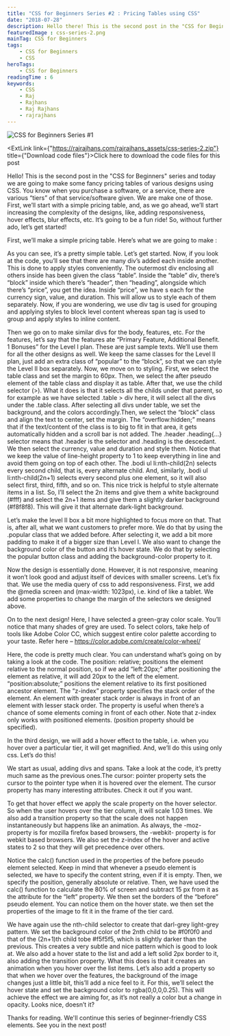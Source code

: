 ```yaml
---
title: "CSS for Beginners Series #2 : Pricing Tables using CSS"
date: "2018-07-28"
description: Hello there! This is the second post in the "CSS for Beginners" series. Click here to know more about it. Today we are going to make some fancy pricing tables of various designs using CSS.
featuredImage : css-series-2.png
mainTag: CSS for Beginners
tags:
    - CSS for Beginners
    - CSS
heroTags:
    - CSS for Beginners
readingTime : 6
keywords:
    - CSS
    - Raj
    - Rajhans
    - Raj Rajhans
    - rajrajhans
---
```


![CSS for Beginners Series #1](css-series-2-wide.png "CSS for Beginners Series #1 : Fancy Buttons using CSS")

<Alert><ExtLink link={"https://rajrajhans.com/rajrajhans_assets/css-series-2.zip"} title={"Download code files"}>Click here to download the code files for this post</ExtLink></Alert>

Hello! This is the second post in the "CSS for Beginners" series and today we are going to make some fancy pricing tables of various designs using CSS. You know when you purchase a software, or a service, there are various “tiers” of that service/software given. We are make one of those. First, we’ll start with a simple pricing table, and, as we go ahead, we’ll start increasing the complexity of the designs, like, adding responsiveness, hover effects, blur effects, etc. It’s going to be a fun ride! So, without further ado, let’s get started!

First, we’ll make a simple pricing table. Here’s what we are going to make :

<p style="display:none;" class="codepen" data-height="400" data-theme-id="dark" data-default-tab="result" data-user="rajrajhans" data-slug-hash="GwNQag" data-preview="true" style="height: 366px; box-sizing: border-box; display: flex; align-items: center; justify-content: center; border: 2px solid; margin: 1em 0; padding: 1em;" data-pen-title="Design #1 : Simple Pricing Table">
  <span>See the Pen <a href="https://codepen.io/rajrajhans/pen/GwNQag">
  Design #1 : Simple Pricing Table</a> by Raj (<a href="https://codepen.io/rajrajhans">@rajrajhans</a>)
  on <a href="https://codepen.io">CodePen</a>.</span>
</p>
<script async src="https://static.codepen.io/assets/embed/ei.js"></script>

As you can see, it’s a pretty simple table. Let’s get started. Now, if you look at the code, you’ll see that there are many div’s added each inside another. This is done to apply styles conveniently. The outermost div enclosing all others inside has been given the class “table”. Inside the “table” div, there’s “block” inside which there’s “header”, then “heading”, alongside which there’s “price”, you get the idea. Inside “price”, we have s each for the currency sign, value, and duration. This will allow us to style each of them separately. Now, if you are wondering, we use div tag is used for grouping and applying styles to block level content whereas span tag is used to group and apply styles to inline content.

Then we go on to make similar divs for the body, features, etc. For the features, let’s say that the features ate “Primary Feature, Additional Benefit. 1 Bonuses” for the Level I plan. These are just sample texts. We’ll use them for all the other designs as well. We keep the same classes for the Level II plan, just add an extra class of “popular” to the “block”, so that we can style the Level II box separately. Now, we move on to styling. First, we select the table class and set the margin to 60px. Then, we select the after pseudo element of the table class and display it as table. After that, we use the child selector (>). What it does is that it selects all the childs under that parent, so for example as we have selected .table > div here, it will select all the divs under the .table class. After selecting all divs under table, we set the background, and the colors accordingly.Then, we select the “block” class and align the text to center, set the margin. The “overflow:hidden;” means that if the text/content of the class is to big to fit in that area, it gets automatically hidden and a scroll bar is not added. The .header .heading{…} selector means that .header is the selector and .heading is the descedant. We then select the currency, value and duration and style them. Notice that we keep the value of line-height property to 1 to keep everything in line and avoid them going on top of each other. The .bodi ul li:nth-child(2n) selects every second child, that is, every alternate child. And, similarly, .bodi ul li:nth-child(2n+1) selects every second plus one element, so it will also select first, third, fifth, and so on. This nice trick is helpful to style alternate items in a list. So, I’ll select the 2n items and give them a white background (#fff) and select the 2n+1 items and give them a slightly darker background (#f8f8f8). This will give it that alternate dark-light background.

Let’s make the level II box a bit more highlighted to focus more on that. That is, after all, what we want customers to prefer more. We do that by using the .popular class that we added before. After selecting it, we add a bit more padding to make it of a bigger size than Level I. We also want to change the background color of the button and it’s hover state. We do that by selecting the popular button class and adding the background-color property to it.

Now the design is essentially done. However, it is not responsive, meaning it won’t look good and adjust itself of devices with smaller screens. Let’s fix that. We use the media query of css to add responsiveness. First, we add the @media screen and (max-width: 1023px), i.e. kind of like a tablet. We add some properties to change the margin of the selectors we designed above.

On to the next design! Here, I have selected a green-gray color scale. You’ll notice that many shades of grey are used. To select colors, take help of tools like Adobe Color CC, which suggest entire color palette according to your taste. Refer here – https://color.adobe.com/create/color-wheel/

<p style="display:none;" class="codepen" data-height="400" data-theme-id="dark" data-default-tab="result" data-user="rajrajhans" data-slug-hash="mQOxwP" data-preview="true" style="height: 265px; box-sizing: border-box; display: flex; align-items: center; justify-content: center; border: 2px solid; margin: 1em 0; padding: 1em;" data-pen-title="Design #2: Material Responsive Pricing Table">
  <span>See the Pen <a href="https://codepen.io/rajrajhans/pen/mQOxwP">
  Design #2: Material Responsive Pricing Table</a> by Raj (<a href="https://codepen.io/rajrajhans">@rajrajhans</a>)
  on <a href="https://codepen.io">CodePen</a>.</span>
</p>

Here, the code is pretty much clear. You can understand what’s going on by taking a look at the code. The position: relative; positions the element relative to the normal position, so if we add “left:20px;” after positioning the element as relative, it will add 20px to the left of the element. “position:absolute;” positions the element relative to its first positioned ancestor element. The “z-index” property specifies the stack order of the element. An element with greater stack order is always in front of an element with lesser stack order. The property is useful when there’s a chance of some elements coming in front of each other. Note that z-index only works with positioned elements. (position property should be specified).

In the third design, we will add a hover effect to the table, i.e. when you hover over a particular tier, it will get magnified. And, we’ll do this using only css. Let’s do this!

<p style="display:none;" class="codepen" data-height="400" data-theme-id="dark" data-default-tab="css,result" data-user="rajrajhans" data-slug-hash="NEbYwa" data-preview="true" style="height: 265px; box-sizing: border-box; display: flex; align-items: center; justify-content: center; border: 2px solid; margin: 1em 0; padding: 1em;" data-pen-title="Design #3: Responsive Pricing Table with hover effect">
  <span>See the Pen <a href="https://codepen.io/rajrajhans/pen/NEbYwa">
  Design #3: Responsive Pricing Table with hover effect</a> by Raj (<a href="https://codepen.io/rajrajhans">@rajrajhans</a>)
  on <a href="https://codepen.io">CodePen</a>.</span>
</p>

We start as usual, adding divs and spans. Take a look at the code, it’s pretty much same as the previous ones.The cursor: pointer property sets the cursor to the pointer type when it is hovered over the element. The cursor property has many interesting attributes. Check it out if you want.

To get that hover effect we apply the scale property on the hover selector. So when the user hovers over the tier column, it will scale 1.03 times. We also add a transition property so that the scale does not happen instantaneously but happens like an animation. As always, the -moz- property is for mozilla firefox based browsers, the -webkit- property is for webkit based browsers. We also set the z-index of the hover and active states to 2 so that they will get precedence over others.

Notice the calc() function used in the properties of the before pseudo element selected. Keep in mind that whenever a pseudo element is selected, we have to specify the content string, even if it is empty. Then, we specify the position, generally absolute or relative. Then, we have used the calc() function to calculate the 80% of screen and subtract 15 px from it as the attribute for the “left” property. We then set the borders of the “before” pseudo element. You can notice them on the hover state. we then set the properties of the image to fit it in the frame of the tier card.

We have again use the nth-child selector to create that darl-grey light-grey pattern. We set the background color of the 2nth child to be #f0f0f0 and that of the (2n+1)th child tobe #f5f5f5, which is slightly darker than the previous. This creates a very subtle and nice pattern which is good to look at. We also add a hover state to the list and add a left solid 2px border to it, also adding the transition property. What this does is that it creates an animation when you hover over the list items. Let’s also add a property so that when we hover over the features, the background of the image changes just a little bit, this’ll add a nice feel to it. For this, we’ll select the hover state and set the background color to rgba(0,0,0,0.25). This will achieve the effect we are aiming for, as it’s not really a color but a change in opacity. Looks nice, doesn’t it?

Thanks for reading. We'll continue this series of beginner-friendly CSS elements. See you in the next post!


